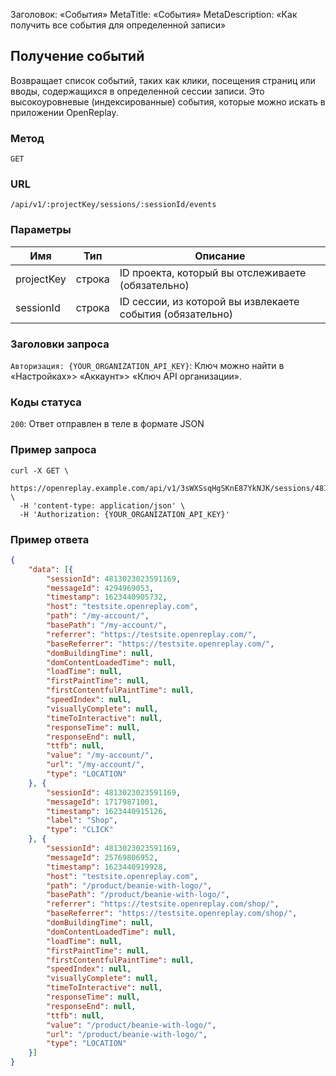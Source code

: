 Заголовок: «События»
MetaTitle: «События»
MetaDescription: «Как получить все события для определенной записи»

## Получение событий

Возвращает список событий, таких как клики, посещения страниц или вводы, содержащихся в определенной сессии записи. Это высокоуровневые (индексированные) события, которые можно искать в приложении OpenReplay.

### Метод
`GET`

### URL
`/api/v1/:projectKey/sessions/:sessionId/events`

### Параметры

| Имя | Тип | Описание |
|----------|-------------|-------------|
| projectKey | строка | ID проекта, который вы отслеживаете (обязательно) |
| sessionId | строка | ID сессии, из которой вы извлекаете события (обязательно) |

### Заголовки запроса

`Авторизация: {YOUR_ORGANIZATION_API_KEY}`: Ключ можно найти в «Настройках»> «Аккаунт»> «Ключ API организации».

### Коды статуса

`200`: Ответ отправлен в теле в формате JSON

### Пример запроса


```shell
curl -X GET \
  https://openreplay.example.com/api/v1/3sWXSsqHgSKnE87YkNJK/sessions/4813023023591169/events \
  -H 'content-type: application/json' \
  -H 'Authorization: {YOUR_ORGANIZATION_API_KEY}'
```


### Пример ответа


```json
{
    "data": [{
        "sessionId": 4813023023591169,
        "messageId": 4294969053,
        "timestamp": 1623440905732,
        "host": "testsite.openreplay.com",
        "path": "/my-account/",
        "basePath": "/my-account/",
        "referrer": "https://testsite.openreplay.com/",
        "baseReferrer": "https://testsite.openreplay.com/",
        "domBuildingTime": null,
        "domContentLoadedTime": null,
        "loadTime": null,
        "firstPaintTime": null,
        "firstContentfulPaintTime": null,
        "speedIndex": null,
        "visuallyComplete": null,
        "timeToInteractive": null,
        "responseTime": null,
        "responseEnd": null,
        "ttfb": null,
        "value": "/my-account/",
        "url": "/my-account/",
        "type": "LOCATION"
    }, {
        "sessionId": 4813023023591169,
        "messageId": 17179871001,
        "timestamp": 1623440915126,
        "label": "Shop",
        "type": "CLICK"
    }, {
        "sessionId": 4813023023591169,
        "messageId": 25769806952,
        "timestamp": 1623440919928,
        "host": "testsite.openreplay.com",
        "path": "/product/beanie-with-logo/",
        "basePath": "/product/beanie-with-logo/",
        "referrer": "https://testsite.openreplay.com/shop/",
        "baseReferrer": "https://testsite.openreplay.com/shop/",
        "domBuildingTime": null,
        "domContentLoadedTime": null,
        "loadTime": null,
        "firstPaintTime": null,
        "firstContentfulPaintTime": null,
        "speedIndex": null,
        "visuallyComplete": null,
        "timeToInteractive": null,
        "responseTime": null,
        "responseEnd": null,
        "ttfb": null,
        "value": "/product/beanie-with-logo/",
        "url": "/product/beanie-with-logo/",
        "type": "LOCATION"
    }]
}
```

